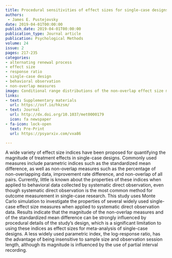 ```yaml
---
title: Procedural sensitivities of effect sizes for single-case designs with behavioral outcome measures
authors: 
 - James E. Pustejovsky
date: 2019-04-01T00:00:00
publish_date: 2019-04-01T00:00:00
publication_type: Journal article
publication: Psychological Methods
volume: 24
issue: 2
pages: 217-235
categories:
- alternating renewal process
- effect size
- response ratio
- single-case design
- behavioral observation
- non-overlap measures
image: Conditional range distributions of the non-overlap effect size measures for each procedural factor, by percentage change from baseline to treatment. For clarity of illustration, the conditional range distributions for PND are truncated at 40.
links:
- text: Supplementary materials
  url: https://osf.io/hkzsm/
- text: Journal
  url: http://dx.doi.org/10.1037/met0000179
  icon: fa newspaper
- fa-icon: lock-open
  text: Pre-Print
  url: https://psyarxiv.com/vxa86

---
```



A wide variety of effect size indices have been proposed for quantifying the magnitude of treatment effects in single-case designs. Commonly used measures include parametric indices such as the standardized mean difference, as well as non-overlap measures such as the percentage of non-overlapping data, improvement rate difference, and non-overlap of all pairs. Currently, little is known about the properties of these indices when applied to behavioral data collected by systematic direct observation, even though systematic direct observation is the most common method for outcome measurement in single-case research. This study uses Monte Carlo simulation to investigate the properties of several widely used single-case effect size measures when applied to systematic direct observation data. Results indicate that the magnitude of the non-overlap measures and of the standardized mean difference can be strongly influenced by procedural details of the study's design, which is a significant limitation to using these indices as effect sizes for meta-analysis of single-case designs. A less widely used parametric index, the log-response ratio, has the advantage of being insensitive to sample size and observation session length, although its magnitude is influenced by the use of partial interval recording.

